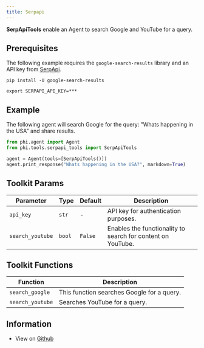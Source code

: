 ```yaml
---
title: Serpapi
---
```


**SerpApiTools** enable an Agent to search Google and YouTube for a query.

## Prerequisites

The following example requires the `google-search-results` library and an API key from [SerpApi](https://serpapi.com/).

```shell
pip install -U google-search-results
```

```shell
export SERPAPI_API_KEY=***
```

## Example

The following agent will search Google for the query: "Whats happening in the USA" and share results.

```python cookbook/tools/serpapi_tools.py
from phi.agent import Agent
from phi.tools.serpapi_tools import SerpApiTools

agent = Agent(tools=[SerpApiTools()])
agent.print_response("Whats happening in the USA?", markdown=True)
```

## Toolkit Params

| Parameter | Type | Default | Description |
|-----------|------|---------|-------------|
| `api_key` | `str` | - | API key for authentication purposes. |
| `search_youtube` | `bool` | `False` | Enables the functionality to search for content on YouTube. |

## Toolkit Functions

| Function | Description |
|----------|-------------|
| `search_google` | This function searches Google for a query. |
| `search_youtube` | Searches YouTube for a query. |

## Information

- View on [Github](https://github.com/phidatahq/agno/blob/main/phi/tools/serpapi_tools.py)
